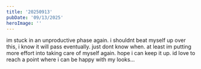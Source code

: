```yaml
---
title: '20250913'
pubDate: '09/13/2025'
heroImage: ''
---
```

im stuck in an unproductive phase again. i shouldnt beat myself up over this, i know it will pass eventually. just dont know when. at least im putting more effort into taking care of myself again. hope i can keep it up. id love to reach a point where i can be happy with my looks...
